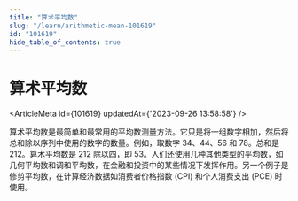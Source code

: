 ```yaml
---
title: "算术平均数"
slug: "/learn/arithmetic-mean-101619"
id: "101619"
hide_table_of_contents: true
---
```



# 算术平均数

<ArticleMeta id={101619} updatedAt={'2023-09-26 13:58:58'} />
<div className='border-solid border-b border-t-0 my-4 border-[var(--ifm-color-gray-300)]' />

算术平均数是最简单和最常用的平均数测量方法。它只是将一组数字相加，然后将总和除以序列中使用的数字的数量。例如，取数字 34、44、56 和 78。总和是 212。算术平均数是 212 除以四，即 53。人们还使用几种其他类型的平均数，如几何平均数和调和平均数，在金融和投资中的某些情况下发挥作用。另一个例子是修剪平均数，在计算经济数据如消费者价格指数 (CPI) 和个人消费支出 (PCE) 时使用。
